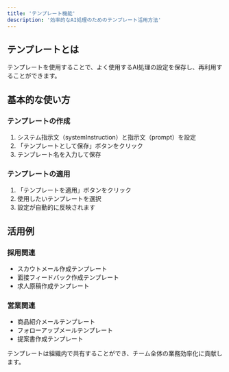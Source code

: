 ```yaml
---
title: 'テンプレート機能'
description: '効率的なAI処理のためのテンプレート活用方法'
---
```


## テンプレートとは

テンプレートを使用することで、よく使用するAI処理の設定を保存し、再利用することができます。

## 基本的な使い方

### テンプレートの作成
1. システム指示文（systemInstruction）と指示文（prompt）を設定
2. 「テンプレートとして保存」ボタンをクリック
3. テンプレート名を入力して保存

### テンプレートの適用
1. 「テンプレートを適用」ボタンをクリック
2. 使用したいテンプレートを選択
3. 設定が自動的に反映されます

## 活用例

### 採用関連
- スカウトメール作成テンプレート
- 面接フィードバック作成テンプレート
- 求人原稿作成テンプレート

### 営業関連
- 商品紹介メールテンプレート
- フォローアップメールテンプレート
- 提案書作成テンプレート

<Note>
テンプレートは組織内で共有することができ、チーム全体の業務効率化に貢献します。
</Note> 